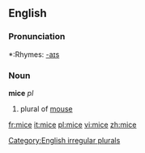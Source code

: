 ==English==

===Pronunciation===
*:Rhymes: [[Rhymes:English:-aɪs|-aɪs]]

===Noun===
'''mice''' ''pl''

# plural of [[mouse]]

[[Category:English irregular plurals]]

[[fr:mice]]
[[it:mice]]
[[pl:mice]]
[[vi:mice]]
[[zh:mice]]